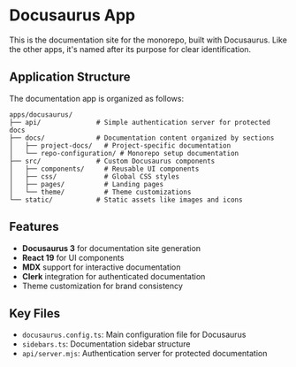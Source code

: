 # Docusaurus App

This is the documentation site for the monorepo, built with Docusaurus. Like the other apps, it's named after its purpose for clear identification.

## Application Structure

The documentation app is organized as follows:

```
apps/docusaurus/
├── api/              # Simple authentication server for protected docs
├── docs/             # Documentation content organized by sections
│   ├── project-docs/   # Project-specific documentation
│   └── repo-configuration/ # Monorepo setup documentation
├── src/              # Custom Docusaurus components
│   ├── components/     # Reusable UI components
│   ├── css/            # Global CSS styles
│   ├── pages/          # Landing pages
│   └── theme/          # Theme customizations
└── static/           # Static assets like images and icons
```

## Features

- **Docusaurus 3** for documentation site generation
- **React 19** for UI components
- **MDX** support for interactive documentation
- **Clerk** integration for authenticated documentation
- Theme customization for brand consistency

## Key Files

- `docusaurus.config.ts`: Main configuration file for Docusaurus
- `sidebars.ts`: Documentation sidebar structure
- `api/server.mjs`: Authentication server for protected documentation


<DocCardList items={useCurrentSidebarCategory().items} />